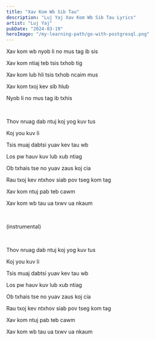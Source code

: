 ```yaml
---
title: "Xav Kom Wb Sib Tau"
description: "Luj Yaj Xav Kom Wb Sib Tau Lyrics"
artist: "Luj Yaj"
pubDate: "2024-03-19"
heroImage: "/my-learning-path/go-with-postgresql.png"
---
```


Xav kom wb nyob li no mus tag ib sis

Xav kom ntiaj teb tsis txhob tig

Xav kom lub hli tsis txhob ncaim mus

Xav kom txoj kev sib hlub

Nyob li no mus tag ib txhis

<br />

Thov nruag dab ntuj koj yog kuv tus

Koj you kuv li

Tsis muaj dabtsi yuav kev tau wb

Los pw hauv kuv lub xub ntiag

Ob txhais tse no yuav zaus koj cia

Rau txoj kev ntxhov siab pov tseg kom tag

Xav kom ntuj pab teb cawm

Xav kom wb tau ua txwv ua nkaum

<br />

(instrumental)

<br />

Thov nruag dab ntuj koj yog kuv tus

Koj you kuv li

Tsis muaj dabtsi yuav kev tau wb

Los pw hauv kuv lub xub ntiag

Ob txhais tse no yuav zaus koj cia

Rau txoj kev ntxhov siab pov tseg kom tag

Xav kom ntuj pab teb cawm

Xav kom wb tau ua txwv ua nkaum
